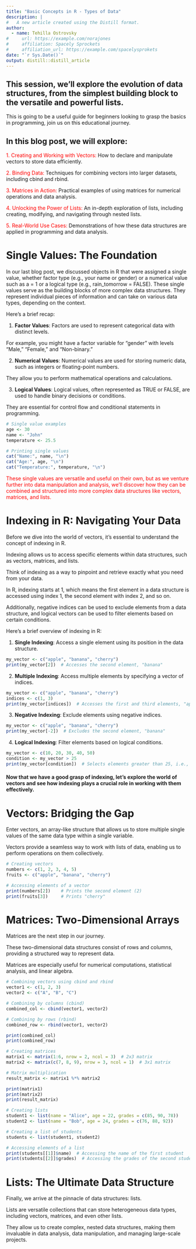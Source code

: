 ```yaml
---
title: "Basic Concepts in R - Types of Data"
description: |
#   A new article created using the Distill format.
author:
  - name: Tehilla Ostrovsky 
#     url: https://example.com/norajones
#     affiliation: Spacely Sprockets
#     affiliation_url: https://example.com/spacelysprokets
date: "`r Sys.Date()`"
output: distill::distill_article
---
```


## This session, we'll explore the evolution of data structures, from the simplest building block to the versatile and powerful lists. 

This is going to be a useful guide for beginners looking to grasp the basics in programming, join us on this educational journey.

## In this blog post, we will explore:

<span style="color: red;">
1. Creating and Working with Vectors:</span> How to declare and manipulate vectors to store data efficiently.

<span style="color: red;">
2. Binding Data:</span> Techniques for combining vectors into larger datasets, including cbind and rbind.

<span style="color: red;">
3. Matrices in Action:</span> Practical examples of using matrices for numerical operations and data analysis.

<span style="color: red;">
4. Unlocking the Power of Lists:</span> An in-depth exploration of lists, including creating, modifying, and navigating through nested lists.

<span style="color: red;">
5. Real-World Use Cases:</span> Demonstrations of how these data structures are applied in programming and data analysis.


# Single Values: The Foundation

In our last blog post, we discussed objects in R that were assigned a single value, whether factor type (e.g., your name or gender) or a numerical value such as a = 1 or a logical type (e.g., rain_tomorrow = FALSE). These single values serve as the building blocks of more complex data structures. They represent individual pieces of information and can take on various data types, depending on the context.

Here's a brief recap:

1. **Factor Values**: Factors are used to represent categorical data with distinct levels. 

For example, you might have a factor variable for "gender" with levels "Male," "Female," and "Non-binary."

2. **Numerical Values**: Numerical values are used for storing numeric data, such as integers or floating-point numbers. 

They allow you to perform mathematical operations and calculations.


3. **Logical Values**: Logical values, often represented as TRUE or FALSE, are used to handle binary decisions or conditions. 

They are essential for control flow and conditional statements in programming.

```r
# Single value examples
age <- 30
name <- "John"
temperature <- 25.5

# Printing single values
cat("Name:", name, "\n")
cat("Age:", age, "\n")
cat("Temperature:", temperature, "\n")
```


<span style="color: red;"> These single values are versatile and useful on their own, but as we venture further into data manipulation and analysis, we'll discover how they can be combined and structured into more complex data structures like vectors, matrices, and lists.</span>

# Indexing in R: Navigating Your Data
Before we dive into the world of vectors, it's essential to understand the concept of indexing in R. 

Indexing allows us to access specific elements within data structures, such as vectors, matrices, and lists. 

Think of indexing as a way to pinpoint and retrieve exactly what you need from your data.

In R, indexing starts at 1, which means the first element in a data structure is accessed using index 1, the second element with index 2, and so on. 

Additionally, negative indices can be used to exclude elements from a data structure, and logical vectors can be used to filter elements based on certain conditions.

Here's a brief overview of indexing in R:

1. **Single Indexing**: Access a single element using its position in the data structure.

```r
my_vector <- c("apple", "banana", "cherry")
print(my_vector[2])  # Accesses the second element, "banana"
```

2. **Multiple Indexing**: Access multiple elements by specifying a vector of indices.

```r
my_vector <- c("apple", "banana", "cherry")
indices <- c(1, 3)
print(my_vector[indices])  # Accesses the first and third elements, "apple" and "cherry"
```


3. **Negative Indexing**: Exclude elements using negative indices.

```r
my_vector <- c("apple", "banana", "cherry")
print(my_vector[-2])  # Excludes the second element, "banana"
```


4. **Logical Indexing**: Filter elements based on logical conditions.

```r
my_vector <- c(10, 20, 30, 40, 50)
condition <- my_vector > 25
print(my_vector[condition])  # Selects elements greater than 25, i.e., 30, 40, and 50
```

#### Now that we have a good grasp of indexing, let's explore the world of vectors and see how indexing plays a crucial role in working with them effectively.

# Vectors: Bridging the Gap

Enter vectors, an array-like structure that allows us to store multiple single values of the same data type within a single variable. 

Vectors provide a seamless way to work with lists of data, enabling us to perform operations on them collectively.


```r
# Creating vectors
numbers <- c(1, 2, 3, 4, 5)
fruits <- c("apple", "banana", "cherry")

# Accessing elements of a vector
print(numbers[2])    # Prints the second element (2)
print(fruits[3])     # Prints "cherry"
```

# Matrices: Two-Dimensional Arrays

Matrices are the next step in our journey. 

These two-dimensional data structures consist of rows and columns, providing a structured way to represent data. 

Matrices are especially useful for numerical computations, statistical analysis, and linear algebra.

```r
# Combining vectors using cbind and rbind
vector1 <- c(1, 2, 3)
vector2 <- c("A", "B", "C")

# Combining by columns (cbind)
combined_col <- cbind(vector1, vector2)

# Combining by rows (rbind)
combined_row <- rbind(vector1, vector2)

print(combined_col)
print(combined_row)
```


```r
# Creating matrices
matrix1 <- matrix(1:6, nrow = 2, ncol = 3)  # 2x3 matrix
matrix2 <- matrix(c(7, 8, 9), nrow = 3, ncol = 1)  # 3x1 matrix

# Matrix multiplication
result_matrix <- matrix1 %*% matrix2

print(matrix1)
print(matrix2)
print(result_matrix)
```



```r
# Creating lists
student1 <- list(name = "Alice", age = 22, grades = c(85, 90, 78))
student2 <- list(name = "Bob", age = 24, grades = c(76, 88, 92))

# Creating a list of students
students <- list(student1, student2)

# Accessing elements of a list
print(students[[1]]$name)  # Accessing the name of the first student
print(students[[2]]$grades)  # Accessing the grades of the second student
```



# Lists: The Ultimate Data Structure

Finally, we arrive at the pinnacle of data structures: lists. 

Lists are versatile collections that can store heterogeneous data types, including vectors, matrices, and even other lists. 

They allow us to create complex, nested data structures, making them invaluable in data analysis, data manipulation, and managing large-scale projects.
